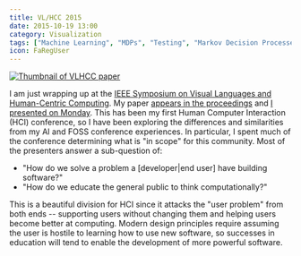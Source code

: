 ```yaml
---
title: VL/HCC 2015
date: 2015-10-19 13:00
category: Visualization
tags: ["Machine Learning", "MDPs", "Testing", "Markov Decision Processes"]
icon: FaRegUser
---
```


<a href="/static/papers/VLHCC2015.pdf">
  <img alt="Thumbnail of VLHCC paper" src="/static/images/blog/content/VLHCC-thumbnail.png" title="Thumbnail of VLHCC paper" class="img-responsive" />
</a>

I am just wrapping up at the [IEEE Symposium on Visual Languages and Human-Centric Computing](https://sites.google.com/site/vlhcc2015/program).
My paper [appears in the proceedings](/papers/VLHCC2015.pdf) and
[I presented on Monday](https://twitter.com/brittjayDLF/status/656172012839260160).
This has been my first Human Computer Interaction (HCI) conference, so I have been exploring
the differences and similarities from my AI and FOSS conference experiences.
In particular, I spent much of the conference determining what is "in scope" for this community.
Most of the presenters answer a sub-question of:

* "How do we solve a problem a [developer|end user] have building software?"
* "How do we educate the general public to think computationally?"

This is a beautiful division for HCI since it attacks the "user problem" from both ends --
supporting users without changing them and helping users become better at computing.
Modern design principles require assuming the user is hostile to learning how to use new
software, so successes in education will tend to enable the development of more
powerful software.

